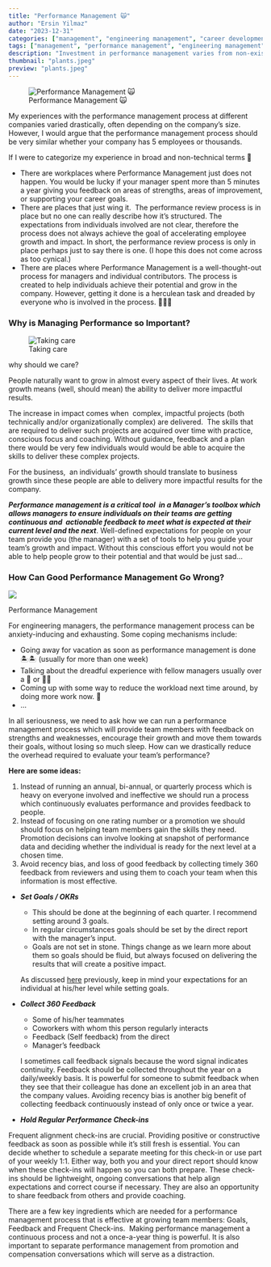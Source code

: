 ```yaml
---
title: "Performance Management 🙀"
author: "Ersin Yilmaz"
date: "2023-12-31"
categories: ["management", "engineering management", "career development", "career management"]
tags: ["management", "performance management", "engineering management"]
description: "Investment in performance management varies from non-existent in some workplaces to months out of the year in others. Performance management season is the time of year when every manager's stress level sky-rockets and they start dreaming of vacation."
thumbnail: "plants.jpeg"
preview: "plants.jpeg"
---
```


![Performance Management 🙀](plants.jpeg)

My experiences with the performance management process at different companies varied drastically, often depending on the company's size. However, I would argue that the performance management process should be very similar whether your company has 5 employees or thousands.

If I were to categorize my experience in broad and non-technical terms 🤠

-   There are workplaces where Performance Management just does not happen. You would be lucky if your manager spent more than 5 minutes a year giving you feedback on areas of strengths, areas of improvement, or supporting your career goals.
-   There are places that just wing it.  The performance review process is in place but no one can really describe how it's structured. The expectations from individuals involved are not clear, therefore the process does not always achieve the goal of accelerating employee growth and impact. In short, the performance review process is only in place perhaps just to say there is one. (I hope this does not come across as too cynical.)
-   There are places where Performance Management is a well-thought-out process for managers and individual contributors. The process is created to help individuals achieve their potential and grow in the company. However, getting it done is a herculean task and dreaded by everyone who is involved in the process. 💪🏼😩

### Why is Managing Performance so Important?

![Taking care](watering.jpeg)

why should we care?

People naturally want to grow in almost every aspect of their lives. At work growth means (well, should mean) the ability to deliver more impactful results.

The increase in impact comes when  complex, impactful projects (both technically and/or organizationally complex) are delivered.  The skills that are required to deliver such projects are acquired over time with practice, conscious focus and coaching. Without guidance, feedback and a plan there would be very few individuals would would be able to acquire the skills to deliver these complex projects.

For the business,  an individuals' growth should translate to business growth since these people are able to delivery more impactful results for the company.

_**Performance management is a critical tool  in a Manager's toolbox which allows managers to ensure individuals on their teams are getting continuous and  actionable feedback to meet what is expected at their current level and the next**_. Well-defined expectations for people on your team provide you (the manager) with a set of tools to help you guide your team's growth and impact. Without this conscious effort you would not be able to help people grow to their potential and that would be just sad...

### How Can Good Performance Management Go Wrong?

![](broken-heart.jpeg)

Performance Management 

For engineering managers, the performance management process can be anxiety-inducing and exhausting. Some coping mechanisms include:  

-   Going away for vacation as soon as performance management is done 🏝🏝 (usually for more than one week)
-   Talking about the dreadful experience with fellow managers usually over a 🍷 or 🍷🍷
-   Coming up with some way to reduce the workload next time around, by doing more work now. 📜
-   ...

In all seriousness, we need to ask how we can run a performance management process which will provide team members with feedback on strengths and weaknesses, encourage their growth and move them towards their goals, without losing so much sleep. How can we drastically reduce the overhead required to evaluate your team's performance?

**Here are some ideas:**

1.  Instead of running an annual, bi-annual, or quarterly process which is heavy on everyone involved and ineffective we should run a process which continuously evaluates performance and provides feedback to people.
2.  Instead of focusing on one rating number or a promotion we should should focus on helping team members gain the skills they need. Promotion decisions can involve looking at snapshot of performance data and deciding whether the individual is ready for the next level at a chosen time.
3.  Avoid recency bias, and loss of good feedback by collecting timely 360 feedback from reviewers and using them to coach your team when this information is most effective.

-   **_Set Goals / OKRs_**
    
    -   This should be done at the beginning of each quarter. I recommend setting around 3 goals.
    -   In regular circumstances goals should be set by the direct report with the manager's input.
    -   Goals are not set in stone. Things change as we learn more about them so goals should be fluid, but always focused on delivering the results that will create a positive impact.
    
    As discussed [here](https://ersin-yilmaz.com/start-with-this/) previously, keep in mind your expectations for an individual at his/her level while setting goals.
    
-   **_Collect 360 Feedback_**
    
    -   Some of his/her teammates
    -   Coworkers with whom this person regularly interacts
    -   Feedback (Self feedback) from the direct
    -   Manager's feedback
    
    I sometimes call feedback signals because the word signal indicates continuity. Feedback should be collected throughout the year on a daily/weekly basis. It is powerful for someone to submit feedback when they see that their colleague has done an excellent job in an area that the company values. Avoiding recency bias is another big benefit of collecting feedback continuously instead of only once or twice a year.
    

-   **_Hold Regular Performance Check-ins_**
    
   Frequent alignment check-ins are crucial. Providing positive or constructive feedback as soon as possible while it’s still fresh is essential. You can decide whether to schedule a separate meeting for this check-in or use part of your weekly 1:1. Either way, both you and your direct report should know when these check-ins will happen so you can both prepare. These check-ins should be lightweight, ongoing conversations that help align expectations and correct course if necessary. They are also an opportunity to share feedback from others and provide coaching.
    

There are a few key ingredients which are needed for a performance management process that is effective at growing team members: Goals, Feedback and Frequent Check-ins.  Making performance management a continuous process and not a once-a-year thing is powerful. It is also important to separate performance management from promotion and compensation conversations which will serve as a distraction.